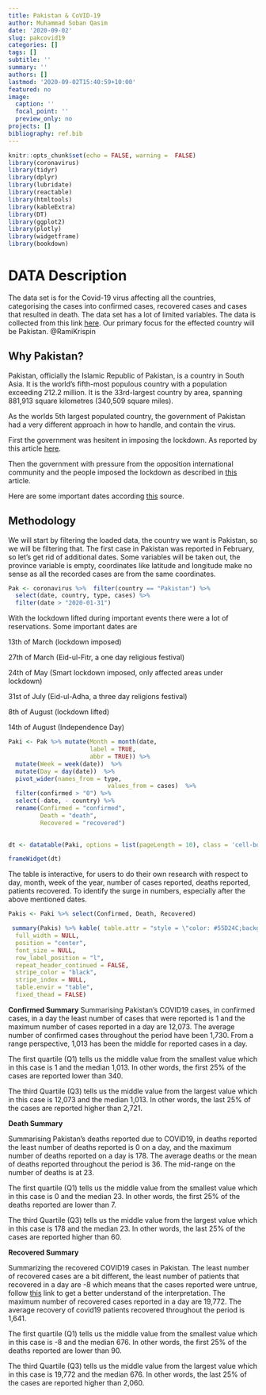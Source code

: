 ```yaml
---
title: Pakistan & CoVID-19
author: Muhammad Soban Qasim
date: '2020-09-02'
slug: pakcovid19
categories: []
tags: []
subtitle: ''
summary: ''
authors: []
lastmod: '2020-09-02T15:40:59+10:00'
featured: no
image:
  caption: ''
  focal_point: ''
  preview_only: no
projects: []
bibliography: ref.bib
---
```


```r
knitr::opts_chunk$set(echo = FALSE, warning =  FALSE)
library(coronavirus)
library(tidyr)
library(dplyr)
library(lubridate)
library(reactable)
library(htmltools)
library(kableExtra)
library(DT)
library(ggplot2)
library(plotly)
library(widgetframe)
library(bookdown)
```


# DATA Description 

The data set is for the Covid-19 virus affecting all the countries, categorising the cases into confirmed cases, recovered cases and cases that resulted in death. The data set has a lot of limited variables. The data is collected from this link [here](https://github.com/RamiKrispin/coronavirus). Our primary focus for the effected country will be Pakistan. @RamiKrispin

## Why Pakistan?

Pakistan, officially the Islamic Republic of Pakistan, is a country in South Asia. It is the world's fifth-most populous country with a population exceeding 212.2 million. It is the 33rd-largest country by area, spanning 881,913 square kilometres (340,509 square miles). 

As the worlds 5th largest populated country, the government of Pakistan had a very different approach in how to handle, and contain the virus. 

First the government was hesitent in imposing the lockdown. As reported by this article [here](https://foreignpolicy.com/2020/05/11/on-coronavirus-pakistans-government-is-missing-in-action/).

Then the government with pressure from the opposition international community and the people imposed the lockdown as described in [this](https://www.loc.gov/law/foreign-news/article/pakistan-smart-lockdown-imposed-across-cities-of-pakistan-as-covid-19-cases-grow-rapidly/) article.

Here are some important dates according [this](https://en.m.wikipedia.org/wiki/COVID-19_pandemic_in_Pakistan#:~:text=Sindh%20has%20recorded%20the%20most,lockdown%20was%20eased%20in%20phases) source. 



## Methodology 

We will start by filtering the loaded data, the country we want is Pakistan, so we will be filtering that. The first case in Pakistan was reported in February, so let's get rid of additional dates. Some variables will be taken out, the province variable is empty, coordinates like latitude and longitude make no sense as all the recorded cases are from the same coordinates.


```r
Pak <- coronavirus %>%  filter(country == "Pakistan") %>% 
  select(date, country, type, cases) %>% 
  filter(date > "2020-01-31") 
```

With the lockdown lifted during important events there were a lot of reservations. 
Some important dates are 

13th of March (lockdown imposed)

27th of March (Eid-ul-Fitr, a one day religious festival)

24th of May (Smart lockdown imposed, only affected areas under lockdown)

31st of July (Eid-ul-Adha, a three day religions festival)

8th of August (lockdown lifted)

14th of August (Independence Day)

```r
Paki <- Pak %>% mutate(Month = month(date, 
                       label = TRUE, 
                       abbr = TRUE)) %>% 
  mutate(Week = week(date))  %>%
  mutate(Day = day(date))  %>%
  pivot_wider(names_from = type, 
                            values_from = cases)  %>% 
  filter(confirmed > "0") %>%
  select(-date, - country) %>%
  rename(Confirmed = "confirmed", 
         Death = "death", 
         Recovered = "recovered") 
 

```






```r
dt <- datatable(Paki, options = list(pageLength = 10), class = 'cell-border stripe', filter = 'top')

frameWidget(dt)
```



The table is interactive, for users to do their own research with respect to day, month, week of the year, number of cases reported, deaths reported, patients recovered. To identify the surge in numbers, especially after the above mentioned dates.






























































```r
Pakis <- Paki %>% select(Confirmed, Death, Recovered)

 summary(Pakis) %>% kable( table.attr = "style = \"color: #55D24C;background-color: #4339D1;\"") %>% kable_styling(
  full_width = NULL,
  position = "center",
  font_size = NULL,
  row_label_position = "l",
  repeat_header_continued = FALSE,
  stripe_color = "black",
  stripe_index = NULL,
  table.envir = "table",
  fixed_thead = FALSE)
```

__Confirmed Summary__
Summarising Pakistan's COVID19 cases, in confirmed cases, in a day the least number of cases that were reported is 1 and the maximum number of cases reported in a day are 12,073. The average number of confirmed cases throughout the period have been 1,730. From a range perspective, 1,013 has been the middle for reported cases in a day.

The first quartile (Q1) tells us the middle value from the smallest value which in this case is 1 and the median 1,013. In other words, the first 25% of the cases are reported lower than 340.

The third Quartile (Q3) tells us the middle value from the largest value which in this case is 12,073 and the median 1,013. In other words, the last 25% of the cases are reported higher than 2,721.

__Death Summary__

Summarising Pakistan's deaths reported due to COVID19, in deaths reported the least number of deaths reported is 0 on a day, and the maximum number of deaths reported on a day is 178. The average deaths or the mean of deaths reported throughout the period is 36. The mid-range on the number of deaths is at 23. 

The first quartile (Q1) tells us the middle value from the smallest value which in this case is 0 and the median 23. In other words, the first 25% of the deaths reported are lower than 7.

The third Quartile (Q3) tells us the middle value from the largest value which in this case is 178 and the median 23. In other words, the last 25% of the cases are reported higher than 60.

__Recovered Summary__

Summarizing the recovered COVID19 cases in Pakistan. The least number of recovered cases are a bit different, the least number of patients that recovered in a day are -8 which means that the cases reported were untrue, follow [this](https://yen.com.gh/150877-covid-19-update-8-affected-persons-ghana-allegedly-recovered.html) link to get a better understand of the interpretation. The maximum number of recovered cases reported in a day are 19,772. The average recovery of covid19 patients recovered throughout the period is 1,641.

The first quartile (Q1) tells us the middle value from the smallest value which in this case is -8 and the median 676. In other words, the first 25% of the deaths reported are lower than 90.

The third Quartile (Q3) tells us the middle value from the largest value which in this case is 19,772 and the median 676. In other words, the last 25% of the cases are reported higher than 2,060.
